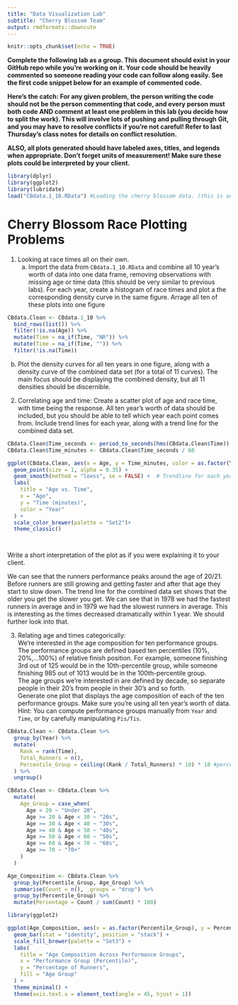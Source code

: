 ```yaml
---
title: "Data Visualization Lab"
subtitle: "Cherry Blossom Team"
output: rmdformats::downcute
---
```

  
  ```r
knitr::opts_chunk$set(echo = TRUE)
```

**Complete the following lab as a group. This document should exist in your GitHub repo while you're working on it. Your code should be heavily commented so someone reading your code can follow along easily. See the first code snippet below for an example of commented code.**

**Here's the catch: For any given problem, the person writing the code should not be the person commenting that code, and every person must both code AND comment at least one problem in this lab (you decide how to split the work). This will involve lots of pushing and pulling through Git, and you may have to resolve conflicts if you're not careful! Refer to last Thursday's class notes for details on conflict resolution.**

**ALSO, all plots generated should have labeled axes, titles, and legends when appropriate. Don't forget units of measurement! Make sure these plots could be interpreted by your client.**


```r
library(dplyr)
library(ggplot2)
library(lubridate)
load("CBdata.1_10.RData") #Loading the cherry blossom data. (this is an example of a properly commented line of code)


```
# Cherry Blossom Race Plotting Problems

1) Looking at race times all on their own.
    a) Import the data from `CBdata.1_10.RData` and combine all 10 year's worth of data into one data frame, removing observations with missing age or time data (this should be very similar to previous labs). For each year, create a histogram of race times and plot a the corresponding density curve in the same figure. Arrage all ten of these plots into one figure 
    
```r
CBdata.Clean <- CBdata.1_10 %>%
  bind_rows(list()) %>% 
  filter(!is.na(Age)) %>% 
  mutate(Time = na_if(Time, "NR")) %>%
  mutate(Time = na_if(Time, "")) %>% 
  filter(!is.na(Time))
```

    
b) Plot the density curves for all ten years in one figure, along with a density curve of the combined data set (for a total of 11 curves). The main focus should be displaying the combined density, but all 11 densities should be discernible.
  
2) Correlating age and time: Create a scatter plot of age and race time, with time being the response. All ten year's worth of data should be included, but you should be able to tell which year each point comes from. Include trend lines for each year, along with a trend line for the combined data set.

```r
CBdata.Clean$Time_seconds <- period_to_seconds(hms(CBdata.Clean$Time))
CBdata.Clean$Time_minutes <- CBdata.Clean$Time_seconds / 60
```

```r

ggplot(CBdata.Clean, aes(x = Age, y = Time_minutes, color = as.factor(Year))) +
  geom_point(size = 1, alpha = 0.35) +
  geom_smooth(method = "loess", se = FALSE) +  # Trendline for each year
  labs(
    title = "Age vs. Time",
    x = "Age",
    y = "Time (minutes)",
    color = "Year"
  ) +
  scale_color_brewer(palette = "Set2")+
  theme_classic()




```


Write a short interpretation of the plot as if you were explaining it to your client.

We can see that the runners performance peaks around the age of 20/21. Before runners are still growing and getting faster and after that age they start to slow down. The trend line for the combined data set shows that the older you get the slower you get.
We can see that in 1978 we had the fastest runners in average and in 1979 we had the slowest runners in average. This is interesting as the times decreased dramatically within 1 year. We should further look into that.
  
  
3) Relating age and times categorically:  
We're interested in the age composition for ten performance groups. The performance groups are defined based ten percentiles (10%, 20%,...100%) of relative finish position. For example, someone finishing 3rd out of 125 would be in the 10th-percentile group, while someone finishing 985 out of 1013 would be in the 100th-percentile group.  
The age groups we're interested in are defined by decade, so separate people in their 20's from people in their 30's and so forth.  
Generate one plot that displays the age composition of each of the ten performance groups. Make sure you're using all ten year's worth of data.  
Hint: You can compute performance groups manually from `Year` and `Time`, or by carefully manipulating `Pis/Tis`.


```r

CBdata.Clean <- CBdata.Clean %>%
  group_by(Year) %>%
  mutate(
    Rank = rank(Time), 
    Total_Runners = n(), 
    Percentile_Group = ceiling((Rank / Total_Runners) * 10) * 10 #percentiles (10%, 20%, etc.)
  ) %>%
  ungroup()

CBdata.Clean <- CBdata.Clean %>%
  mutate(
    Age_Group = case_when(
      Age < 20 ~ "Under 20",
      Age >= 20 & Age < 30 ~ "20s",
      Age >= 30 & Age < 40 ~ "30s",
      Age >= 40 & Age < 50 ~ "40s",
      Age >= 50 & Age < 60 ~ "50s",
      Age >= 60 & Age < 70 ~ "60s",
      Age >= 70 ~ "70+"
    )
  )

Age_Composition <- CBdata.Clean %>%
  group_by(Percentile_Group, Age_Group) %>%
  summarise(Count = n(), .groups = "drop") %>%
  group_by(Percentile_Group) %>%
  mutate(Percentage = Count / sum(Count) * 100) 

library(ggplot2)

ggplot(Age_Composition, aes(x = as.factor(Percentile_Group), y = Percentage, fill = Age_Group)) +
  geom_bar(stat = "identity", position = "stack") +
  scale_fill_brewer(palette = "Set3") + 
  labs(
    title = "Age Composition Across Performance Groups",
    x = "Performance Group (Percentile)",
    y = "Percentage of Runners",
    fill = "Age Group"
  ) +
  theme_minimal() +
  theme(axis.text.x = element_text(angle = 45, hjust = 1))
```

